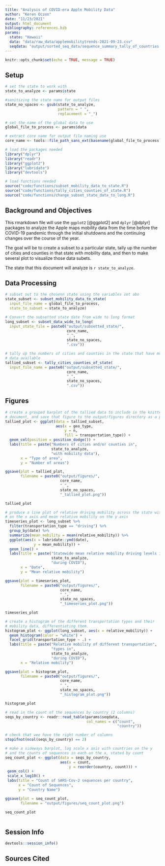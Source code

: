 ```yaml
---
title: "Analysis of COVID-era Apple Mobility Data"
author: "Keren Oczon"
date: "11/23/2021"
output: html_document
bibliography: references.bib
params:
  state: "Hawaii"
  data: "data/raw_data/applemobilitytrends-2021-09-23.csv"
  seqdata: "output/sorted_seq_data/sequence_summary_tally_of_countries.txt"	
---
```


```r
knitr::opts_chunk$set(echo = TRUE, message = TRUE)
```

## Setup

```r
# set the state to work with
state_to_analyze <- params$state

#sanitizing the state name for output files
state_no_spaces <- gsub(state_to_analyze,
                        pattern = " ",
                        replacement = "_")

# set the name of the global data to use
global_file_to_process <- params$data

# extract core name for output file naming use
core_name <- tools::file_path_sans_ext(basename(global_file_to_process))

```

```r
# load the packages needed
library("dplyr")
library("readr")
library("ggplot2")
library("lubridate")
library("devtools")

# load functions needed
source("code/functions/subset_mobility_data_to_state.R")
source("code/functions/tally_cities_counties_of_state.R")
source("code/functions/change_subset_state_data_to_long.R")
```

## Background and Objectives

This rmarkdown file will use the `ggplot2` [@ggplot2] and `dplyr` [@dplyr] packages 
to analyze the Apple maps mobility data from the time before the COVID-19 pandemic
through the initial shutdowns and the continuing changes over the course of the year. 

The goal will be to create a subset to a particular state, tally up the number of 
cities and counties in that state with mobility data, and then to make several plot 
to visualize those data subets. 

The state that this document will analyze is `r state_to_analyze`. 

## Data Processing

```r
# subset out to the chosenn state using the variables set abo
state_subset <- subset_mobility_data_to_state(
  input_file_name = global_file_to_process,
  state_to_subset = state_to_analyze)
```

```r
# Convert the subsetted state date from wide to long format
long_subset <- subset_data_wide_to_long(
  input_state_file = paste0("output/subsetted_state/",
                            core_name,
                            "_",
                            state_no_spaces,
                            ".csv"))
```

```r
# tally up the numbers of cities and counties in the state that have mobility
# data available
tallied_subset <- tally_cities_counties_of_state(
  input_file_name = paste0("output/subsetted_state/",
                            core_name,
                            "_",
                            state_no_spaces,
                            ".csv"))
```

## Figures

```r
# create a grouped barplot of the tallied data to include in the knitted
# document, and save that figure to the output/figures directory as a png
tallied_plot <- ggplot(data = tallied_subset,
                       aes(x = geo_type,
                           y = n,
                           fill = transportation_type)) +
  geom_col(position = position_dodge()) +
  labs(title = paste("Numbers of cities and/or counties in",
                     state_to_analyze,
                     "with mobility data"),
       x = "Type of area",
       y = "Number of areas")

ggsave(plot = tallied_plot,
       filename = paste0("output/figures/",
                         core_name,
                         "_",
                         state_no_spaces,
                         "_tallied_plot.png"))

tallied_plot

```

```r
# produce a line plot of relative driving mobility across the state with date
# on the x axis and mean relative mobility on the y axis
timeseries_plot <- long_subset %>%
  filter(transportation_type == "driving") %>%
  group_by(date) %>%
  summarize(mean_mobility = mean(relative_mobility)) %>%
  ggplot(aes(x = lubridate::ymd(date),
             y = mean_mobility)) +
  geom_line() +
  labs(title = paste("Statewide mean relative mobility driving levels in",
                     state_to_analyze,
                     "during COVID"),
       x = "Date",
       y = "Mean relative mobility")

ggsave(plot = timeseries_plot,
       filename = paste0("output/figures/",
                         core_name,
                         "_",
                         state_no_spaces,
                         "_timeseries_plot.png"))

timeseries_plot
```

```r
# create a histogram of the different transportation types and their
# mobility data, differentiating them.
histogram_plot <- ggplot(long_subset, aes(x = relative_mobility)) +
  geom_histogram(color = "white") +
  facet_grid(transportation_type ~ .) +
  labs(title = paste("Relative mobility of different transportation",
                     "types in",
                     state_to_analyze,
                     "during COVID"),
       x = "Relative mobility")

ggsave(plot = histogram_plot,
       filename = paste0("output/figures/",
                         core_name,
                         "_",
                         state_no_spaces,
                         "_histogram_plot.png"))

histogram_plot
```

```r
# read in the count of the sequences by country (2 columns)
seqs_by_country <- readr::read_table(params$seqdata,
                                     col_names = c("count",
                                                   "country"))

# check that wee have the right number of columns
stopifnot(ncol(seqs_by_country) == 2)

# make a sideways barplot, log scale x axis with countries on the y
# and the counts of sequences in each on the x, stated by count
seq_count_plot <- ggplot(data = seqs_by_country,
                         aes(x = count,
                             y = reorder(country, count))) +
 geom_col() +
 scale_x_log10() +
 labs(title = "Count of SARS-Cov-2 sequences per country",
      x = "Count of Sequences",
      y = "Country Name")

ggsave(plot = seq_count_plot,
       filename = "output/figures/seq_count_plot.png")

seq_count_plot
	
```


## Session Info

```r
devtools::session_info()
```


## Sources Cited


